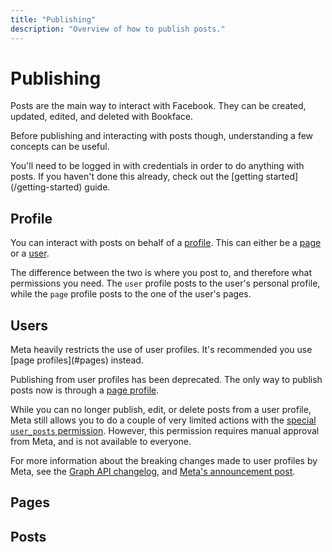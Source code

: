 ```yaml
---
title: "Publishing"
description: "Overview of how to publish posts."
---
```



# Publishing

Posts are the main way to interact with Facebook. They can be created, updated, edited, and deleted with Bookface.

Before publishing and interacting with posts though, understanding a few concepts can be useful.

<Note variant="note">
  You'll need to be logged in with credentials in order to do anything with posts. If you haven't done this already, check out the [getting started](/getting-started) guide.
</Note>

## Profile

You can interact with posts on behalf of a [profile](https://www.facebook.com/help/337881706729661/). This can either be a [page](https://www.facebook.com/business/tools/facebook-pages) or a [user](https://www.facebook.com/help/337881706729661/).

The difference between the two is where you post to, and therefore what permissions you need. The `user` profile posts to the user's personal profile, while the `page` profile posts to the one of the user's pages.

## Users

<Note variant="important">
Meta heavily restricts the use of user profiles. It's recommended you use [page profiles](#pages) instead.
</Note>

Publishing from user profiles has been deprecated. The only way to publish posts now is through a [page profile](#pages).

While you can no longer publish, edit, or delete posts from a user profile, Meta still allows you to do a couple of very limited actions with the [special `user_posts` permission](https://developers.facebook.com/docs/permissions/reference/user_posts). However, this permission requires manual approval from Meta, and is not available to everyone.

For more information about the breaking changes made to user profiles by Meta, see the [Graph API changelog](https://developers.facebook.com/docs/graph-api/changelog/out-of-cycle-changes), and [Meta's announcement post](https://developers.facebook.com/docs/graph-api/changelog/breaking-changes/).

<Documentation file="client/posts.ts" abstraction="UserPosts" />

## Pages

<Documentation file="client/posts.ts" abstraction="PagePosts" />

## Posts

<Documentation file="client/posts.ts" abstraction="Posts" />
